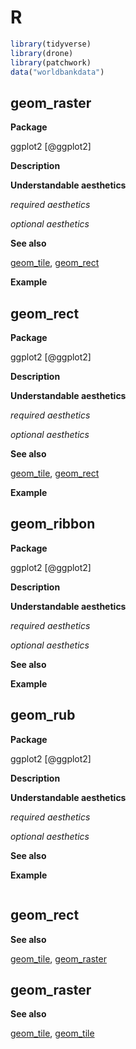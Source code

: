 # R {#sec-r}

```r
library(tidyverse)
library(drone)
library(patchwork)
data("worldbankdata")
```



## geom_raster{#raster}

**Package**

ggplot2 [@ggplot2]

**Description**



**Understandable aesthetics**

*required aesthetics*


*optional aesthetics*



**See also**

[geom_tile](#tile), [geom_rect](#rect)

**Example**


## geom_rect

**Package**

ggplot2 [@ggplot2]

**Description**



**Understandable aesthetics**

*required aesthetics*


*optional aesthetics*



**See also**

[geom_tile](#tile), [geom_rect](#rect)

**Example**

## geom_ribbon

**Package**

ggplot2 [@ggplot2]

**Description**



**Understandable aesthetics**

*required aesthetics*


*optional aesthetics*



**See also**


**Example**

## geom_rub

**Package**

ggplot2 [@ggplot2]

**Description**



**Understandable aesthetics**

*required aesthetics*


*optional aesthetics*



**See also**


**Example**

```r

```

## geom_rect


**See also**

[geom_tile](#tile), [geom_raster](#raster)

## geom_raster


**See also**

[geom_tile](#rect), [geom_tile](#tile)